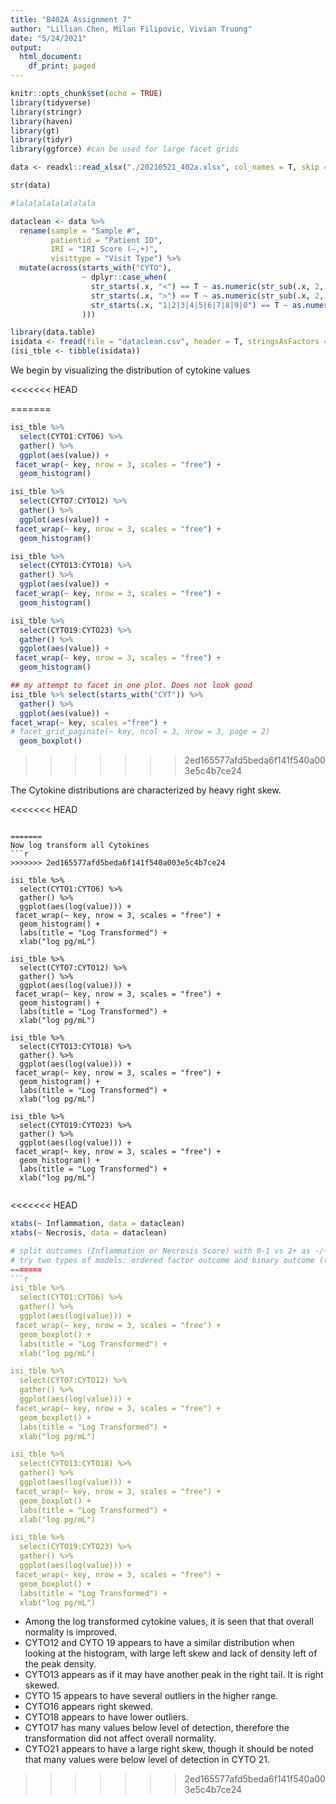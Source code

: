 ```yaml
---
title: "B402A Assignment 7"
author: "Lillian Chen, Milan Filipovic, Vivian Truong"
date: "5/24/2021"
output:
  html_document:
    df_print: paged
---
```


```r
knitr::opts_chunk$set(echo = TRUE)
library(tidyverse)
library(stringr)
library(haven)
library(gt)
library(tidyr)
library(ggforce) #can be used for large facet grids
```

```r

data <- readxl::read_xlsx("./20210521_402a.xlsx", col_names = T, skip = 1)

str(data)

#lalalalalalalalala

dataclean <- data %>% 
  rename(sample = "Sample #",
         patientid = "Patient ID",
         IRI = "IRI Score (–,+)",
         visittype = "Visit Type") %>% 
  mutate(across(starts_with("CYTO"),
                ~ dplyr::case_when(
                  str_starts(.x, "<") == T ~ as.numeric(str_sub(.x, 2, -2)),
                  str_starts(.x, ">") == T ~ as.numeric(str_sub(.x, 2, -2)) + 1,
                  str_starts(.x, "1|2|3|4|5|6|7|8|9|0") == T ~ as.numeric(.x)
                )))

```

```r
library(data.table)
isidata <- fread(file = "dataclean.csv", header = T, stringsAsFactors = F)
(isi_tble <- tibble(isidata))
```

We begin by visualizing the distribution of cytokine values 



<<<<<<< HEAD


=======
```r


isi_tble %>% 
  select(CYTO1:CYTO6) %>% 
  gather() %>% 
  ggplot(aes(value)) + 
 facet_wrap(~ key, nrow = 3, scales = "free") + 
  geom_histogram()

isi_tble %>% 
  select(CYTO7:CYTO12) %>% 
  gather() %>% 
  ggplot(aes(value)) + 
 facet_wrap(~ key, nrow = 3, scales = "free") + 
  geom_histogram()

isi_tble %>% 
  select(CYTO13:CYTO18) %>% 
  gather() %>% 
  ggplot(aes(value)) + 
 facet_wrap(~ key, nrow = 3, scales = "free") + 
  geom_histogram()

isi_tble %>% 
  select(CYTO19:CYTO23) %>% 
  gather() %>% 
  ggplot(aes(value)) + 
 facet_wrap(~ key, nrow = 3, scales = "free") + 
  geom_histogram()

## my attempt to facet in one plot. Does not look good
isi_tble %>% select(starts_with("CYT")) %>%
  gather() %>%
  ggplot(aes(value)) +
facet_wrap(~ key, scales ="free") +
# facet_grid_paginate(~ key, ncol = 3, nrow = 3, page = 2)
  geom_boxplot()
```
>>>>>>> 2ed165577afd5beda6f141f540a003e5c4b7ce24

The Cytokine distributions are characterized by heavy right skew. 

<<<<<<< HEAD
```

=======
Now log transform all Cytokines
```r
>>>>>>> 2ed165577afd5beda6f141f540a003e5c4b7ce24

isi_tble %>% 
  select(CYTO1:CYTO6) %>% 
  gather() %>% 
  ggplot(aes(log(value))) + 
 facet_wrap(~ key, nrow = 3, scales = "free") + 
  geom_histogram() + 
  labs(title = "Log Transformed") +
  xlab("log pg/mL")

isi_tble %>% 
  select(CYTO7:CYTO12) %>% 
  gather() %>% 
  ggplot(aes(log(value))) + 
 facet_wrap(~ key, nrow = 3, scales = "free") + 
  geom_histogram() + 
  labs(title = "Log Transformed") +
  xlab("log pg/mL")

isi_tble %>% 
  select(CYTO13:CYTO18) %>% 
  gather() %>% 
  ggplot(aes(log(value))) + 
 facet_wrap(~ key, nrow = 3, scales = "free") + 
  geom_histogram() + 
  labs(title = "Log Transformed") +
  xlab("log pg/mL")

isi_tble %>% 
  select(CYTO19:CYTO23) %>% 
  gather() %>% 
  ggplot(aes(log(value))) + 
 facet_wrap(~ key, nrow = 3, scales = "free") + 
  geom_histogram() + 
  labs(title = "Log Transformed") +
  xlab("log pg/mL")


```

<<<<<<< HEAD

```r

xtabs(~ Inflammation, data = dataclean)
xtabs(~ Necrosis, data = dataclean)

# split outcomes (Inflammation or Necrosis Score) with 0-1 vs 2+ as -/+
# try two types of models: ordered factor outcome and binary outcome (try both)
=======
```r

isi_tble %>% 
  select(CYTO1:CYTO6) %>% 
  gather() %>% 
  ggplot(aes(log(value))) + 
 facet_wrap(~ key, nrow = 3, scales = "free") + 
  geom_boxplot() + 
  labs(title = "Log Transformed") +
  xlab("log pg/mL")

isi_tble %>% 
  select(CYTO7:CYTO12) %>% 
  gather() %>% 
  ggplot(aes(log(value))) + 
 facet_wrap(~ key, nrow = 3, scales = "free") + 
  geom_boxplot() + 
  labs(title = "Log Transformed") +
  xlab("log pg/mL")

isi_tble %>% 
  select(CYTO13:CYTO18) %>% 
  gather() %>% 
  ggplot(aes(log(value))) + 
 facet_wrap(~ key, nrow = 3, scales = "free") + 
  geom_boxplot() + 
  labs(title = "Log Transformed") +
  xlab("log pg/mL")

isi_tble %>% 
  select(CYTO19:CYTO23) %>% 
  gather() %>% 
  ggplot(aes(log(value))) + 
 facet_wrap(~ key, nrow = 3, scales = "free") + 
  geom_boxplot() + 
  labs(title = "Log Transformed") +
  xlab("log pg/mL")


```

* Among the log transformed cytokine values, it is seen that that overall normality is improved. 
 + CYTO12 and CYTO 19 appears to have a similar distribution when looking at the histogram, with large left skew and lack of density left of the peak density. 
 + CYTO13 appears as if it may have another peak in the right tail. It is right skewed. 
* CYTO 15 appears to have several outliers in the higher range.
* CYTO16 appears right skewed. 
* CYTO18 appears to have lower outliers. 
* CYTO17 has many values below level of detection, therefore the transformation did not affect overall normality. 
* CYTO21 appears to have a large right skew, though it should be noted that many values were below level of detection in CYTO 21. 


>>>>>>> 2ed165577afd5beda6f141f540a003e5c4b7ce24



